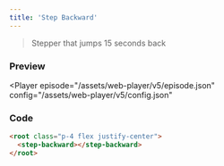 ```yaml
---
title: 'Step Backward'
---
```



> Stepper that jumps 15 seconds back

### Preview

<Player
  episode="/assets/web-player/v5/episode.json"
  config="/assets/web-player/v5/config.json"
>
  <root class="p-4 flex justify-center">
    <step-backward></step-backward>
  </root>
</Player>

### Code

```html
<root class="p-4 flex justify-center">
  <step-backward></step-backward>
</root>
```
